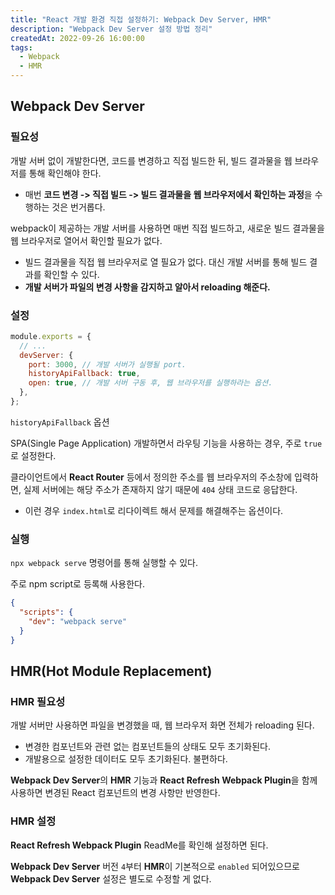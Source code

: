```yaml
---
title: "React 개발 환경 직접 설정하기: Webpack Dev Server, HMR"
description: "Webpack Dev Server 설정 방법 정리"
createdAt: 2022-09-26 16:00:00
tags:
  - Webpack
  - HMR
---
```


## Webpack Dev Server

### 필요성

개발 서버 없이 개발한다면, 코드를 변경하고 직접 빌드한 뒤, 빌드 결과물을 웹 브라우저를 통해 확인해야 한다.

- 매번 **코드 변경 -> 직접 빌드 -> 빌드 결과물을 웹 브라우저에서 확인하는 과정**을 수행하는 것은 번거롭다.

webpack이 제공하는 개발 서버를 사용하면 매번 직접 빌드하고, 새로운 빌드 결과물을 웹 브라우저로 열어서 확인할 필요가 없다.

- 빌드 결과물을 직접 웹 브라우저로 열 필요가 없다. 대신 개발 서버를 통해 빌드 결과를 확인할 수 있다.
- **개발 서버가 파일의 변경 사항을 감지하고 알아서 reloading 해준다.**

### 설정

```js title="webpack.config.js"
module.exports = {
  // ...
  devServer: {
    port: 3000, // 개발 서버가 실행될 port.
    historyApiFallback: true,
    open: true, // 개발 서버 구동 후, 웹 브라우저를 실행하라는 옵션.
  },
};
```

`historyApiFallback` 옵션

SPA(Single Page Application) 개발하면서 라우팅 기능을 사용하는 경우, 주로 `true`로 설정한다.

클라이언트에서 **React Router** 등에서 정의한 주소를 웹 브라우저의 주소창에 입력하면, 실제 서버에는 해당 주소가 존재하지 않기 때문에 `404` 상태 코드로 응답한다.

- 이런 경우 `index.html`로 리다이렉트 해서 문제를 해결해주는 옵션이다.

### 실행

`npx webpack serve` 명령어를 통해 실행할 수 있다.

주로 npm script로 등록해 사용한다.

```json title="package.json"
{
  "scripts": {
    "dev": "webpack serve"
  }
}
```

## HMR(Hot Module Replacement)

### HMR 필요성

개발 서버만 사용하면 파일을 변경했을 때, 웹 브라우저 화면 전체가 reloading 된다.

- 변경한 컴포넌트와 관련 없는 컴포넌트들의 상태도 모두 초기화된다.
- 개발용으로 설정한 데이터도 모두 초기화된다. 불편하다.

**Webpack Dev Server**의 **HMR** 기능과 **React Refresh Webpack Plugin**을 함께 사용하면 변경된 React 컴포넌트의 변경 사항만 반영한다.

### HMR 설정

**React Refresh Webpack Plugin** ReadMe를 확인해 설정하면 된다.

**Webpack Dev Server** 버전 `4`부터 **HMR**이 기본적으로 `enabled` 되어있으므로 **Webpack Dev Server** 설정은 별도로 수정할 게 없다.
